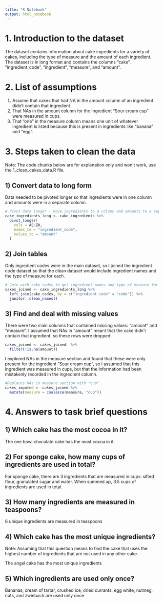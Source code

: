 ```yaml
---
title: "R Notebook"
output: html_notebook
---
```


# 1. Introduction to the dataset

The dataset contains information about cake ingredients for a variety of cakes, including the type of measure and the amount of each ingredient. The dataset is in long format and contains the columns "cake", "ingredient_code", "ingredient", "measure", and "amount".

# 2. List of assumptions

1) Assume that cakes that had NA in the amount column of an ingredient didn't contain that ingredient
2) That NAs in the amount column for the ingredient "Sour cream cup" were measured in cups.
3) That "one" in the measure column means one unit of whatever ingredient is listed because this is present in ingredients like "banana" and "egg".

# 3. Steps taken to clean the data

Note: The code chunks below are for explanation only and won't work, use the 1_clean_cakes_data.R file.

## 1) Convert data to long form

Data needed to be pivoted longer so that ingredients were in one column and amounts were in a separate column.

```r
# Pivot data longer - move ingredients to a column and amounts to a separate column
cake_ingredients_long <- cake_ingredients %>% 
  pivot_longer(
    cols = AE:ZH,
    names_to = "ingredient_code",
    values_to = "amount"
  )
```
## 2) Join tables

Only ingredient codes were in the main dataset, so I joined the ingredient code dataset so that the clean dataset would include ingredient names and the type of measure for each. 

```r
# Join with cake codes to get ingredient names and type of measure for each
cakes_joined <- cake_ingredients_long %>% 
  left_join(cake_codes, by = c("ingredient_code" = "code")) %>% 
  janitor::clean_names()
```

## 3) Find and deal with missing values

There were two main columns that contained missing values: "amount" and "measure". I assumed that NAs in "amount" meant that the cake didn't contain that ingredient, so these rows were dropped

```r
cakes_joined <- cakes_joined  %>% 
  filter(!is.na(amount))
```

I explored NAs in the measure section and found that these were only present for the ingredient "Sour cream cup", so I assumed that this ingredient was measured in cups, but that the information had been mistakenly recorded in the ingredient column.

```r
#Replaces NAs in measure section with "cup"
cakes_imputed <- cakes_joined %>% 
  mutate(measure = coalesce(measure, "cup"))
```

# 4. Answers to task brief questions

## 1) Which cake has the most cocoa in it?

The one bowl chocolate cake has the most cocoa in it.

## 2) For sponge cake, how many cups of ingredients are used in total?

For sponge cake, there are 3 ingredients that are measured in cups: sifted flour, granulated sugar and water. When summed up, 3.5 cups of ingredients are used in total.

## 3) How many ingredients are measured in teaspoons?

8 unique ingredients are measured in teaspoons

## 4) Which cake has the most unique ingredients?

Note: Assuming that this question means to find the cake that uses the highest number of ingredients that are not used in any other cake.

The angel cake has the most unique ingredients

## 5) Which ingredients are used only once?

Bananas, cream of tartar, crushed ice, dried currants, egg white, nutmeg, nuts, and  zwiebach are used only once

